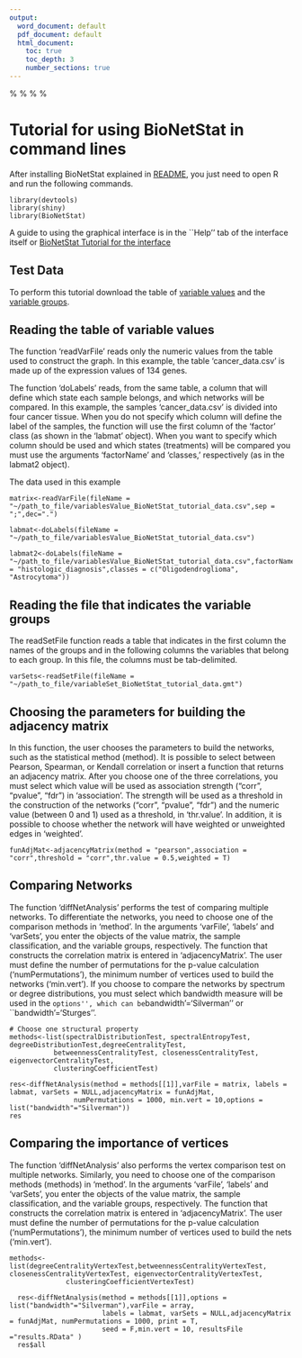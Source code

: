 ```yaml
---
output:
  word_document: default
  pdf_document: default
  html_document:
    toc: true
    toc_depth: 3
    number_sections: true
---
```

%\VignetteIndexEntry{2. R console tutorial}
%\VignetteKeywords{Line command 2}
%\VignettePackage{BioNetStat}
%\VignetteEngine{knitr::knitr}

# Tutorial for using BioNetStat in command lines

After installing BioNetStat explained in [README](/README.md), you just need to open R and run the following commands.
```Rscript
library(devtools)
library(shiny)
library(BioNetStat)
```
A guide to using the graphical interface is in the ``Help'' tab of the interface itself or [BioNetStat Tutorial for the interface](tutorial_BNS_interface.md )

## Test Data
To perform this tutorial download the table of [variable values](https://github.com/jardimViniciusC/BioNetStat/blob/master/inst/extdata/variablesValue_BioNetStat_tutorial_data.csv) and the [variable groups](https://github.com/jardimViniciusC/BioNetStat/blob/master/inst/extdata/variableSet_BioNetStat_tutorial_data.gmt).

## Reading the table of variable values
The function 'readVarFile' reads only the numeric values from the table used to construct the graph. In this example, the table 'cancer_data.csv' is made up of the expression values of 134 genes.

The function 'doLabels' reads, from the same table, a column that will define which state each sample belongs, and which networks will be compared. In this example, the samples 'cancer_data.csv' is divided into four cancer tissue. When you do not specify which column will define the label of the samples, the function will use the first column of the 'factor' class (as shown in the 'labmat' object). When you want to specify which column should be used and which states (treatments) will be compared you must use the arguments 'factorName' and 'classes,' respectively (as in the labmat2 object).

The data used in this example 
```Rscript
matrix<-readVarFile(fileName = "~/path_to_file/variablesValue_BioNetStat_tutorial_data.csv",sep = ";",dec=".")

labmat<-doLabels(fileName = "~/path_to_file/variablesValue_BioNetStat_tutorial_data.csv")

labmat2<-doLabels(fileName = "~/path_to_file/variablesValue_BioNetStat_tutorial_data.csv",factorName = "histologic_diagnosis",classes = c("Oligodendroglioma", "Astrocytoma"))
```
## Reading the file that indicates the variable groups
The readSetFile function reads a table that indicates in the first column the names of the groups and in the following columns the variables that belong to each group. In this file, the columns must be tab-delimited.
```Rscript
varSets<-readSetFile(fileName = "~/path_to_file/variableSet_BioNetStat_tutorial_data.gmt")
```
## Choosing the parameters for building the adjacency matrix

In this function, the user chooses the parameters to build the networks, such as the statistical method (method). It is possible to select between Pearson, Spearman, or Kendall correlation or insert a function that returns an adjacency matrix. After you choose one of the three correlations, you must select which value will be used as association strength ("corr", "pvalue", "fdr") in 'association'. The strength will be used as a threshold in the construction of the networks ("corr", "pvalue", "fdr") and the numeric value (between 0 and 1) used as a threshold, in 'thr.value'. In addition, it is possible to choose whether the network will have weighted or unweighted edges in 'weighted'.
```Rscript
funAdjMat<-adjacencyMatrix(method = "pearson",association = "corr",threshold = "corr",thr.value = 0.5,weighted = T)
```

## Comparing Networks

The function 'diffNetAnalysis' performs the test of comparing multiple networks. To differentiate the networks, you need to choose one of the comparison methods in 'method'. In the arguments 'varFile', 'labels' and 'varSets', you enter the objects of the value matrix, the sample classification, and the variable groups, respectively. The function that constructs the correlation matrix is entered in 'adjacencyMatrix'. The user must define the number of permutations for the p-value calculation ('numPermutations'), the minimum number of vertices used to build the networks ('min.vert'). If you choose to compare the networks by spectrum or degree distributions, you must select which bandwidth measure will be used in the ``options'', which can be ``bandwidth'='Silverman'' or ``bandwidth'='Sturges''.
```Rscript
# Choose one structural property
methods<-list(spectralDistributionTest, spectralEntropyTest, degreeDistributionTest,degreeCentralityTest,
           betweennessCentralityTest, closenessCentralityTest, eigenvectorCentralityTest,
           clusteringCoefficientTest)
           
res<-diffNetAnalysis(method = methods[[1]],varFile = matrix, labels = labmat, varSets = NULL,adjacencyMatrix = funAdjMat,
                numPermutations = 1000, min.vert = 10,options = list("bandwidth"="Silverman"))
res
```
## Comparing the importance of vertices

The function 'diffNetAnalysis' also performs the vertex comparison test on multiple networks. Similarly, you need to choose one of the comparison methods (methods) in 'method'. In the arguments 'varFile', 'labels' and 'varSets', you enter the objects of the value matrix, the sample classification, and the variable groups, respectively. The function that constructs the correlation matrix is entered in 'adjacencyMatrix'. The user must define the number of permutations for the p-value calculation ('numPermutations'), the minimum number of vertices used to build the nets ('min.vert').
```Rscript
methods<-list(degreeCentralityVertexTest,betweennessCentralityVertexTest, closenessCentralityVertexTest, eigenvectorCentralityVertexTest,
              clusteringCoefficientVertexTest)

  res<-diffNetAnalysis(method = methods[[1]],options = list("bandwidth"="Silverman"),varFile = array,
                       labels = labmat, varSets = NULL,adjacencyMatrix = funAdjMat, numPermutations = 1000, print = T,
                       seed = F,min.vert = 10, resultsFile ="results.RData" )
  res$all
```